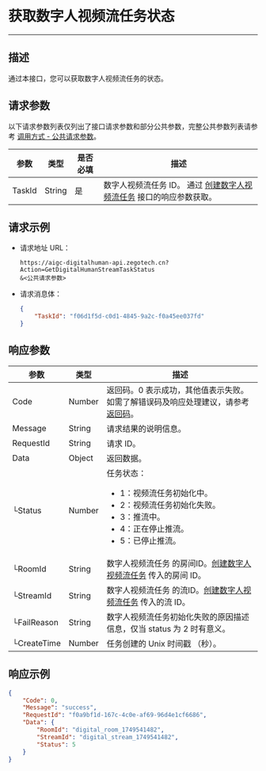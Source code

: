 # 获取数字人视频流任务状态

---

##  描述

通过本接口，您可以获取数字人视频流任务的状态。


<PostPrototype link="https://aigc-digitalhuman-api.zegotech.cn?Action=GetDigitalHumanStreamTaskStatus" />

## 请求参数

以下请求参数列表仅列出了接口请求参数和部分公共参数，完整公共参数列表请参考 [调用方式 - 公共请求参数](./../accessing-server-apis.mdx#公共请求参数)。

| 参数               | 类型   | 是否必填 | 描述             |
|------------------|------|------|-------------------------|
| TaskId      | String | 是    | 数字人视频流任务 ID。 通过 [创建数字人视频流任务](./Create%20Digital%20Human%20Stream%20Task.mdx) 接口的响应参数获取。    |

## 请求示例

- 请求地址 URL：

    ```https
    https://aigc-digitalhuman-api.zegotech.cn?Action=GetDigitalHumanStreamTaskStatus
    &<公共请求参数>
    ```

- 请求消息体：

    ```json
    {
        "TaskId": "f06d1f5d-c0d1-4845-9a2c-f0a45ee037fd"
    }
    ```

## 响应参数

| 参数 | 类型 | 描述 |
|------|------|------|
| Code | Number | 返回码。0 表示成功，其他值表示失败。如需了解错误码及响应处理建议，请参考 [返回码](./../return-codes.mdx)。 |
| Message | String | 请求结果的说明信息。 |
| RequestId | String | 请求 ID。 |
| Data | Object | 返回数据。 |
| └Status      | Number       | 任务状态：<ul><li>1：视频流任务初始化中。</li><li>2：视频流任务初始化失败。</li><li>3：推流中。</li><li>4：正在停止推流。</li><li>5：已停止推流。</li></ul> |
| └RoomId | String | 数字人视频流任务 的房间ID。[创建数字人视频流任务](./Create%Digital%20Human%20Stream%20Task.mdx) 传入的房间 ID。 |
| └StreamId | String | 数字人视频流任务 的流ID。[创建数字人视频流任务](./Create%Digital%20Human%20Stream%20Task.mdx) 传入的流 ID。 |
| └FailReason | String | 数字人视频流任务初始化失败的原因描述信息，仅当 status 为 2 时有意义。 |
| └CreateTime  | Number       | 任务创建的 Unix 时间戳 （秒）。 |

## 响应示例

```json
{
    "Code": 0,
    "Message": "success",
    "RequestId": "f0a9bf1d-167c-4c0e-af69-96d4e1cf6686",
    "Data": {
        "RoomId": "digital_room_1749541482",
        "StreamId": "digital_stream_1749541482",
        "Status": 5
    }
}
```